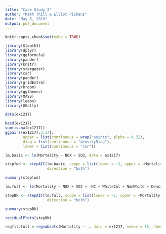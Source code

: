 ```yaml
---
title: "Case Study 2"
author: "Matt Thill & Elliot Pickens"
date: "May 6, 2018"
output: pdf_document
---
```


```r
knitr::opts_chunk$set(echo = TRUE)
```

```r
library(Sleuth3)
library(dplyr)
library(ggformula)
library(pander)
library(knitr)
library(stargazer)
library(car)
library(pander)
library(gridExtra)
library(broom)
library(ggthemes)
library(MASS)
library(leaps)
library(GGally)

```

```r
data(ex1217)
```


```r
head(ex1217)
sum(is.na(ex1217))
ggpairs(ex1217[,3:17],
        upper = list(continuous = wrap("points", alpha = 0.3)),
        diag = list(continuous = "densityDiag"),
        lower = list(continuous = "cor"))

lm.basic <- lm(Mortality ~ NOX + SO2, data = ex1217)

stepfwd <- stepAIC(lm.basic, scope = list(lower = ~1, upper = ~Mortality ~ NOX + SO2 +  HC + WhiteCol + NonWhite + Density + Sound +Educ + House + Over65 + JulyTemp + JanTemp + Humidity + Precip),
                   direction = "both")

summary(stepfwd)

lm.full <- lm(Mortality ~ NOX + SO2 +  HC + WhiteCol + NonWhite + Density + Sound +Educ + House + Over65 + JulyTemp + JanTemp + Humidity + Precip, data = ex1217)

stepBk <- stepAIC(lm.full, scope = list(lower = ~1, upper = ~Mortality ~ NOX + SO2 +  HC + WhiteCol + NonWhite + Density + Sound +Educ + House + Over65 + JulyTemp + JanTemp + Humidity + Precip),
                   direction = "both")

summary(stepBk)

residualPlots(stepBk)


```

```r
regfit.full = regsubsets(Mortality ~ ., data = ex1217, nvmax = 15, nbest = 2, method = "replacement")

```


```r

```


